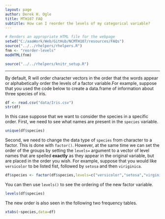 ```yaml
---
layout: page
author: Derek H. Ogle
title: MTH107 FAQ
subtitle: How can I reorder the levels of my categorical variable?
---
```


```r
# Renders an appropriate HTML file for the webpage
setwd("C:/aaaWork/Web/GitHub/NCMTH107/resources/FAQs")
source("../../rhelpers/rhelpers.R")
fnm <- "reorder-levels"
modHTML(fnm)
```

```r
source("../../rhelpers/knitr_setup.R")
```

----

By default, R will order character vectors in the order that the words appear or alphabetically order the levels of a factor variable.For example, suppose that you used the code below to create a data.frame of information about three species of iris.

```r
df <- read.csv("data/Iris.csv")
str(df)
```

In this case suppose that we want to consider the species in a specific order. First, we need to see what names are present in the `species` variable.

```r
unique(df$species)
```

Second, we need to change the data type of `species` from character to a factor. This is done with `factor()`. However, at the same time we can set the order of the groups by setting the `levels=` argument to a vector of level names that are spelled **exactly** as they appear in the original variable, but are placed in the order you wish. For example, suppose that you would like `versicolor` to be listed fist, followed by `setosa` and then `viriginica`.

```r
df$species <- factor(df$species,levels=c("versicolor","setosa","virginica"))
```

You can then use `levels()` to see the ordering of the new factor variable.

```r
levels(df$species)
```

The new order is also seen in the following two frequency tables.
```r
xtabs(~species,data=df)
```

